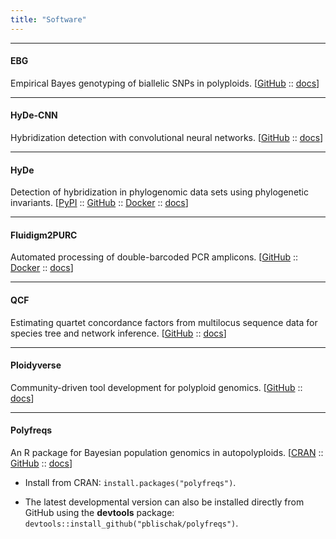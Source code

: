 ```yaml
---
title: "Software"
---
```


----

#### EBG

Empirical Bayes genotyping of biallelic SNPs in polyploids. 
[<a href="https://github.com/pblischak/polyploid-genotyping" target="_blank">GitHub</a> ::
<a href="http://pblischak.github.io/polyploid-genotyping" target="_blank">docs</a>]

----

#### HyDe-CNN

Hybridization detection with convolutional neural networks.
[<a href="https://github.com/pblischak/hyde-cnn" target="_blank">GitHub</a> ::
<a href="https://pblischak.github.io/hyde-cnn" target="_blank">docs</a>]

----

#### HyDe

Detection of hybridization in phylogenomic data sets using phylogenetic invariants. 
[<a href="https://pypi.org/project/phyde/" target="_blank">PyPI</a> :: 
<a href="https://github.com/pblischak/HyDe" target="_blank">GitHub</a> :: 
<a href="https://hub.docker.com/r/pblischak/hyde-docker" target="_blank">Docker</a> ::
<a href="http://hybridization-detection.readthedocs.io/" target="_blank">docs</a>]

----

#### Fluidigm2PURC

Automated processing of double-barcoded PCR amplicons. 
[<a href="https://github.com/pblischak/fluidigm2purc" target="_blank">GitHub</a> :: 
<a href="https://hub.docker.com/r/pblischak/fluidigm2purc/" target="_blank">Docker</a> ::
<a href="http://fluidigm2purc.readthedocs.io/" target="_blank">docs</a>]

----

#### QCF

Estimating quartet concordance factors from multilocus sequence data for species
tree and network inference. [<a href="https://github.com/pblischak/QCF" target="_blank">GitHub</a> ::
<a href="http://qcf.readthedocs.io/" target="_blank">docs</a>]

----

#### Ploidyverse

Community-driven tool development for polyploid genomics. 
[<a href="https://github.com/ploidyverse" target="_blank">GitHub</a> :: 
<a href="https://ploidyverse.github.io/" target="_blank">docs</a>]

----

#### Polyfreqs

An R package for Bayesian population genomics in autopolyploids.
[<a href="https://cran.r-project.org/package=polyfreqs" target="_blank">CRAN</a> :: 
<a href="https://github.com/pblischak/polyfreqs" target="_blank">GitHub</a> :: 
<a href="https://www.rdocumentation.org/packages/polyfreqs" target="_blank">docs</a>]

- Install from CRAN: `install.packages("polyfreqs")`.

- The latest developmental version can also be installed directly from GitHub using the **devtools** package: `devtools::install_github("pblischak/polyfreqs")`.
